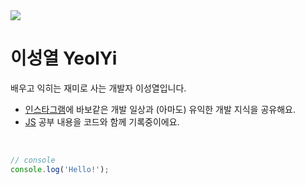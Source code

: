 <img src="/profile.jpg" className="mt-0 h-[144px] w-[256px] object-cover" />

# 이성열 YeolYi

배우고 익히는 재미로 사는 개발자 이성열입니다.

- [인스타그램](https://instagram.com/yeolyii)에 바보같은 개발 일상과 (아마도)
  유익한 개발 지식을 공유해요.
- [JS](./js) 공부 내용을 코드와 함께 기록중이에요.

<br />

```js
// console
console.log('Hello!');
```
